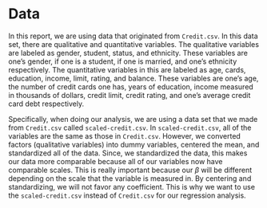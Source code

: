 # Data

In this report, we are using data that originated from `Credit.csv`. In this data set, there are qualitative and quantitative variables. The qualitative variables are labeled as gender, student, status, and ethnicity. These variables are one's gender, if one is a student, if one is married, and one's ethnicity respectively. The quantitative variables in this are labeled as age, cards, education, income, limit, rating, and balance. These variables are one's age, the number of credit cards one has, years of education, income measured in thousands of dollars, credit limit, credit rating, and one's average credit card debt respectively.

Specifically, when doing our analysis, we are using a data set that we made from `Credit.csv` called `scaled-credit.csv`. In `scaled-credit.csv`, all of the variables are the same as those in `Credit.csv`. However, we converted factors (qualitative variables) into dummy variables, centered the mean, and standardized all of the data. Since, we standardized the data, this makes our data more comparable because all of our variables now have comparable scales. This is really important because our $\beta$ will be different depending on the scale that the variable is measured in. By centering and standardizing, we will not favor any coefficient. This is why we want to use the `scaled-credit.csv` instead of `Credit.csv` for our regression analysis. 